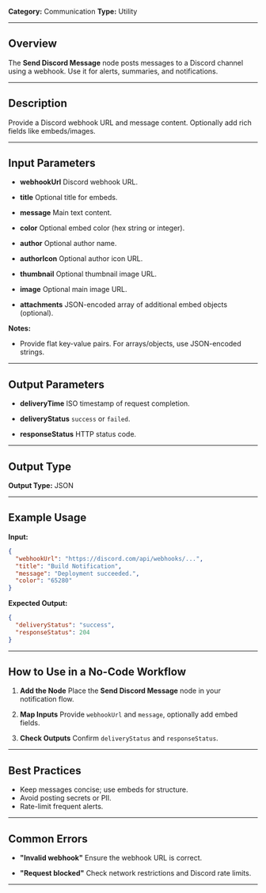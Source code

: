 **Category:** Communication
**Type:** Utility

---

## Overview

The **Send Discord Message** node posts messages to a Discord channel using a webhook.
Use it for alerts, summaries, and notifications.

---

## Description

Provide a Discord webhook URL and message content. Optionally add rich fields like embeds/images.

---

## Input Parameters

- **webhookUrl**
  Discord webhook URL.

- **title**
  Optional title for embeds.

- **message**
  Main text content.

- **color**
  Optional embed color (hex string or integer).

- **author**
  Optional author name.

- **authorIcon**
  Optional author icon URL.

- **thumbnail**
  Optional thumbnail image URL.

- **image**
  Optional main image URL.

- **attachments**
  JSON-encoded array of additional embed objects (optional).

**Notes:**

- Provide flat key-value pairs. For arrays/objects, use JSON-encoded strings.

---

## Output Parameters

- **deliveryTime**
  ISO timestamp of request completion.

- **deliveryStatus**
  `success` or `failed`.

- **responseStatus**
  HTTP status code.

---

## Output Type

**Output Type:** JSON

---

## Example Usage

**Input:**

```json
{
  "webhookUrl": "https://discord.com/api/webhooks/...",
  "title": "Build Notification",
  "message": "Deployment succeeded.",
  "color": "65280"
}
```

**Expected Output:**

```json
{
  "deliveryStatus": "success",
  "responseStatus": 204
}
```

---

## How to Use in a No-Code Workflow

1. **Add the Node**
   Place the **Send Discord Message** node in your notification flow.

2. **Map Inputs**
   Provide `webhookUrl` and `message`, optionally add embed fields.

3. **Check Outputs**
   Confirm `deliveryStatus` and `responseStatus`.

---

## Best Practices

- Keep messages concise; use embeds for structure.
- Avoid posting secrets or PII.
- Rate-limit frequent alerts.

---

## Common Errors

- **"Invalid webhook"**
  Ensure the webhook URL is correct.

- **"Request blocked"**
  Check network restrictions and Discord rate limits.

---
